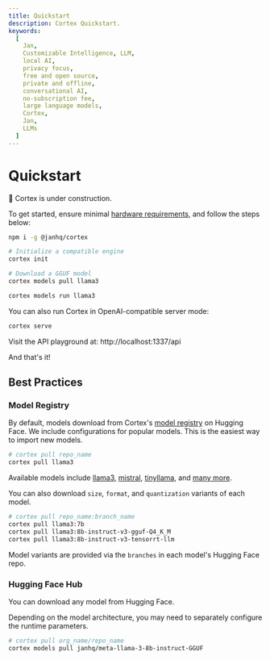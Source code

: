 ```yaml
---
title: Quickstart
description: Cortex Quickstart.
keywords:
  [
    Jan,
    Customizable Intelligence, LLM,
    local AI,
    privacy focus,
    free and open source,
    private and offline,
    conversational AI,
    no-subscription fee,
    large language models,
    Cortex,
    Jan,
    LLMs
  ]
---
```



# Quickstart

<Callout type="warning">
🚧 Cortex is under construction.
</Callout>

To get started, ensure minimal [hardware requirements](/cortex/hardware), and follow the steps below:

```bash
npm i -g @janhq/cortex

# Initialize a compatible engine
cortex init

# Download a GGUF model
cortex models pull llama3

cortex models run llama3
```

You can also run Cortex in OpenAI-compatible server mode:
```bash
cortex serve
```

Visit the API playground at: http://localhost:1337/api 

And that's it!

## Best Practices

### Model Registry

By default, models download from Cortex's [model registry](https://huggingface.co/janhq) on Hugging Face. We include configurations for popular models. This is the easiest way to import new models. 

```bash
# cortex pull repo_name
cortex pull llama3
```

Available models include [llama3](https://huggingface.co/janhq/llama3), [mistral](https://huggingface.co/janhq/mistral), [tinyllama](https://huggingface.co/janhq/tinyllama), and [many more](https://huggingface.co/janhq).

You can also download `size`, `format`, and `quantization` variants of each model.

```bash
# cortex pull repo_name:branch_name
cortex pull llama3:7b
cortex pull llama3:8b-instruct-v3-gguf-Q4_K_M
cortex pull llama3:8b-instruct-v3-tensorrt-llm
```

Model variants are provided via the `branches` in each model's Hugging Face repo.

### Hugging Face Hub

You can download any model from Hugging Face. 

Depending on the model architecture, you may need to separately configure the runtime parameters.

```bash
# cortex pull org_name/repo_name
cortex models pull janhq/meta-llama-3-8b-instruct-GGUF
```
